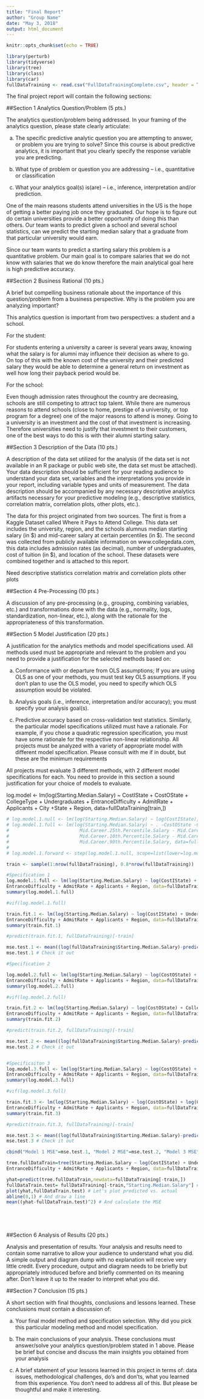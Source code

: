 ```yaml
---
title: "Final Report"
author: "Group Name"
date: "May 3, 2018"
output: html_document
---
```


```r
knitr::opts_chunk$set(echo = TRUE)
```


```r
library(perturb)
library(tidyverse)
library(tree)
library(class)
library(car)
fullDataTraining <- read.csv("FullDataTrainingComplete.csv", header = TRUE, stringsAsFactors = FALSE)
```


The final project report will contain the following sections:

##Section 1 Analytics Question/Problem (5 pts.) 

The analytics question/problem being addressed. In your framing of the analytics question, please state clearly articulate: 

a.	The specific predictive analytic question you are attempting to answer, or problem you are trying to solve? Since this course is about predictive analytics, it is important that you clearly specify the response variable you are predicting. 

b.	What type of problem or question you are addressing – i.e., quantitative or classification 

c.	What your analytics goal(s) is(are) – i.e., inference, interpretation and/or prediction. 


One of the main reasons students attend universities in the US is the hope of getting a better paying job once they graduated. Our hope is to figure out do certain universities provide a better opportunity of doing this than others. Our team wants to predict given a school and several school statistics, can we predict the starting median salary that a graduate from that particular university would earn.

Since our team wants to predict a starting salary this problem is a quantitative problem. Our main goal is to compare salaries that we do not know with salaries that we do know therefore the main analytical goal here is high predictive accuracy.


##Section 2 Business Rational (10 pts.)

A brief but compelling business rationale about the importance of this question/problem from a business perspective. Why is the problem you are analyzing important? 

This analytics question is important from two perspectives: a student and a school.

For the student:

For students entering a university a career is several years away, knowing what the salary is for alumni may influence their decision as where to go. On top of this with the known cost of the university and their predicted salary they would be able to determine a general return on investment as well how long their payback period would be.


For the school:

Even though admission rates throughout the country are decreasing, schools are still competing to attract top talent. While there are numerous reasons to attend schools (close to home, prestige of a university, or top program for a degree) one of the major reasons to attend is money. Going to a university is an investment and the cost of that investment is increasing. Therefore universities need to justify that investment to their customers, one of the best ways to do this is with their alumni starting salary. 


##Section 3 Description of the Data (10 pts.) 

A description of the data set utilized for the analysis (if the data set is not available in an R package or public web site, the data set must be attached). Your data description should be sufficient for your reading audience to understand your data set, variables and the interpretations you provide in your report, including variable types and units of measurement. The data description should be accompanied by any necessary descriptive analytics artifacts necessary for your predictive modeling (e.g., descriptive statistics, correlation matrix, correlation plots, other plots, etc.). 

The data for this project originated from two sources. The first is from a Kaggle Dataset called Where it Pays to Attend College. This data set includes the university, region, and the schools alumnus median starting salary (in \$) and mid-career salary at certain percentiles (in \$). The second was collected from publicly available information on www.collegedata.com, this data includes admission rates (as decimal), number of undergraduates, cost of tuition (in \$), and location of the school. These datasets were combined together and is attached to this report.

Need descriptive statistics correlation matrix and correlation plots other plots



##Section 4 Pre-Processing	 (10 pts.) 

A discussion of any pre-processing (e.g., grouping, combining variables, etc.) and transformations done with the data (e.g., normality, logs, standardization, non-linear, etc.), along with the rationale for the appropriateness of this transformation. 

##Section 5 Model Justification (20 pts.) 

A justification for the analytics methods and model specifications used. All methods used must be appropriate and relevant to the problem and you need to provide a justification for the selected methods based on: 

a.	Conformance with or departure from OLS assumptions; If you are using OLS as one of your methods, you must test key OLS assumptions. If you don’t plan to use the OLS model, you need to specify which OLS assumption would be violated. 

b.	Analysis goals (i.e., inference, interpretation and/or accuracy); you must specify your analysis goal(s). 

c.	Predictive accuracy based on cross-validation test statistics. Similarly, the particular model specifications utilized must have a rationale. For example, if you chose a quadratic regression specification, you must have some rationale for the respective non-linear relationship. All projects must be analyzed with a variety of appropriate model with different model specification. Please consult with me if in doubt, but these are the minimum requirements 

All projects must evaluate 3 different methods, with 2 different model specifications for each. You need to provide in this section a sound justification for your choice of models to evaluate. 


log.model <- lm(log(Starting.Median.Salary) ~ CostIState + CostOState + CollegeType + Undergraduates + 
EntranceDifficulty + AdmitRate + Applicants + City +State + Region, data=fullDataTraining[train,])



```r
# log.model.1.null <- lm(log(Starting.Median.Salary) ~ log(CostIState), data=fullDataTraining)
# log.model.1.full <- lm(log(Starting.Median.Salary) ~ . -CostOState -CostIState +log(CostIState)-
#                          Mid.Career.25th.Percentile.Salary - Mid.Career.Median.Salary - 
#                          Mid.Career.10th.Percentile.Salary - Mid.Career.75th.Percentile.Salary -
#                          Mid.Career.90th.Percentile.Salary, data=fullDataTraining)
# 
# log.model.1.forward <- step(log.model.1.null, scope=list(lower=log.model.1.null, upper=log.model.1.full), direction="forward", test="F")
```


```r
train <- sample(1:nrow(fullDataTraining), 0.8*nrow(fullDataTraining))

```


```r
#Specification 1
log.model.1.full <- lm(log(Starting.Median.Salary) ~ log(CostIState) + Undergraduates + 
EntranceDifficulty + AdmitRate + Applicants + Region, data=fullDataTraining)
summary(log.model.1.full)

#vif(log.model.1.full)

train.fit.1 <- lm(log(Starting.Median.Salary) ~ log(CostIState) + Undergraduates + 
EntranceDifficulty + AdmitRate + Applicants + Region, data=fullDataTraining[train,])
summary(train.fit.1)

#predict(train.fit.1, fullDataTraining)[-train]

mse.test.1 <- mean((log(fullDataTraining$Starting.Median.Salary)-predict(train.fit.1, fullDataTraining))[-train]^2)
mse.test.1 # Check it out

#Specification 2

log.model.2.full <- lm(log(Starting.Median.Salary) ~ log(CostOState) + CollegeType + Undergraduates + 
EntranceDifficulty + AdmitRate + Applicants + Region, data=fullDataTraining)
summary(log.model.2.full)

#vif(log.model.2.full)

train.fit.2 <- lm(log(Starting.Median.Salary) ~ log(CostOState) + CollegeType + Undergraduates + 
EntranceDifficulty + AdmitRate + Applicants + Region, data=fullDataTraining[train,])
summary(train.fit.2)

#predict(train.fit.2, fullDataTraining)[-train]

mse.test.2 <- mean((log(fullDataTraining$Starting.Median.Salary)-predict(train.fit.2, fullDataTraining))[-train]^2)
mse.test.2 # Check it out


#Specificaiton 3
log.model.3.full <- lm(log(Starting.Median.Salary) ~ log(CostOState) + log(CostIState)+  Undergraduates + 
EntranceDifficulty + AdmitRate + Applicants + Region, data=fullDataTraining)
summary(log.model.3.full)

#vif(log.model.3.full)

train.fit.3 <- lm(log(Starting.Median.Salary) ~ log(CostOState) + log(CostIState)+  Undergraduates + 
EntranceDifficulty + AdmitRate + Applicants + Region, data=fullDataTraining[train,])
summary(train.fit.3)

#predict(train.fit.3, fullDataTraining)[-train]

mse.test.3 <- mean((log(fullDataTraining$Starting.Median.Salary)-predict(train.fit.3, fullDataTraining))[-train]^2)
mse.test.3 # Check it out

cbind("Model 1 MSE"=mse.test.1, "Model 2 MSE"=mse.test.2, "Model 3 MSE" = mse.test.3)

```

```r

tree.fullDataTrain=tree(Starting.Median.Salary ~ log(CostIState) + Undergraduates + 
EntranceDifficulty + AdmitRate + Applicants + Region, data=fullDataTraining,subset=train)

yhat=predict(tree.fullDataTrain,newdata=fullDataTraining[-train,]) 
fullDataTrain.test= fullDataTraining[-train,"Starting.Median.Salary"] # These are the actual values
plot(yhat,fullDataTrain.test) # Let's plot predicted vs. actual
abline(0,1) # And draw a line
mean((yhat-fullDataTrain.test)^2) # And calculate the MSE



```

```r

```

```r

```

```r

```







##Section 6 Analysis of Results	 (20 pts.) 

Analysis and presentation of results. Your analysis and results need to contain some narrative to allow your audience to understand what you did. A simple output and diagram dump with no explanation will receive very little credit. Every procedure, output and diagram needs to be briefly but appropriately introduced before and briefly commented on its meaning after. Don’t leave it up to the reader to interpret what you did. 

##Section 7 Conclusion	(15 pts.) 

A short section with final thoughts, conclusions and lessons learned. These conclusions must contain a discussion of: 

a.	Your final model method and specification selection. Why did you pick this particular modeling method and model specification. 

b.	The main conclusions of your analysis. These conclusions must answer/solve your analytics question/problem stated in 1 above. Please be brief but concise and discuss the main insights you obtained from your analysis 

c.	A brief statement of your lessons learned in this project in terms of: data issues, methodological challenges, do's and don'ts, what you learned from this experience. You don't need to address all of this. But please be thoughtful and make it interesting. 

